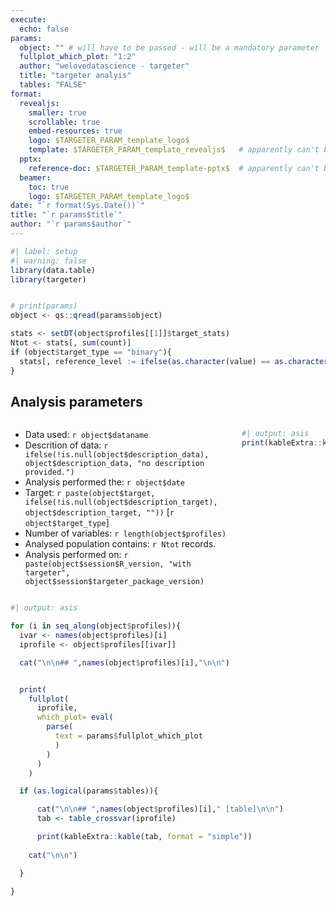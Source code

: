 ```yaml
---
execute:
  echo: false
params:
  object: "" # will have to be passed - will be a mandatory parameter  -> path to a qs export of a targeter object
  fullplot_which_plot: "1:2"
  author: "welovedatascience - targeter"
  title: "targeter analyis"
  tables: "FALSE"
format:
  revealjs:
    smaller: true
    scrollable: true
    embed-resources: true
    logo: $TARGETER_PARAM_template_logo$
    template: $TARGETER_PARAM_template_revealjs$   # apparently can't be managed by params :(
  pptx: 
    reference-doc: $TARGETER_PARAM_template-pptx$  # apparently can't be managed by params :(
  beamer:
    toc: true
    logo: $TARGETER_PARAM_template_logo$
date: "`r format(Sys.Date())`"
title: "`r params$title`"
author: "`r params$author`"
---
```


```r
#| label: setup
#| warning: false
library(data.table)
library(targeter)


# print(params)
object <- qs::qread(params$object)

```


```r
stats <- setDT(object$profiles[[1]]$target_stats)
Ntot <- stats[, sum(count)]
if (object$target_type == "binary"){
  stats[, reference_level := ifelse(as.character(value) == as.character(object$target_reference_level), "*", "")]
}
```


## Analysis parameters

:::: {.columns}

::: {.column}
- Data used: `r object$dataname`
- Descrition of data: `r ifelse(!is.null(object$description_data), object$description_data, "no description provided.")`
- Analysis performed the: `r object$date`
- Target: `r paste(object$target, ifelse(!is.null(object$description_target), object$description_target, ""))` [`r object$target_type`]
- Number of variables: `r length(object$profiles)`
- Analysed population contains: `r Ntot` records.
- Analysis performed on: `r paste(object$session$R_version, "with targeter", object$session$targeter_package_version)`
:::

::: {.column}
```r
#| output: asis
print(kableExtra::kable(stats, format = "simple"))
```
:::
::::



```r
#| output: asis

for (i in seq_along(object$profiles)){
  ivar <- names(object$profiles)[i]
  iprofile <- object$profiles[[ivar]]

  cat("\n\n## ",names(object$profiles)[i],"\n\n")


  print(
    fullplot(
      iprofile, 
      which_plot= eval(
        parse(
          text = params$fullplot_which_plot 
          )
        )
      )
    )

  if (as.logical(params$tables)){

      cat("\n\n## ",names(object$profiles)[i]," [table]\n\n")
      tab <- table_crossvar(iprofile)

      print(kableExtra::kable(tab, format = "simple"))
      
    cat("\n\n")

  }
  
}
```
